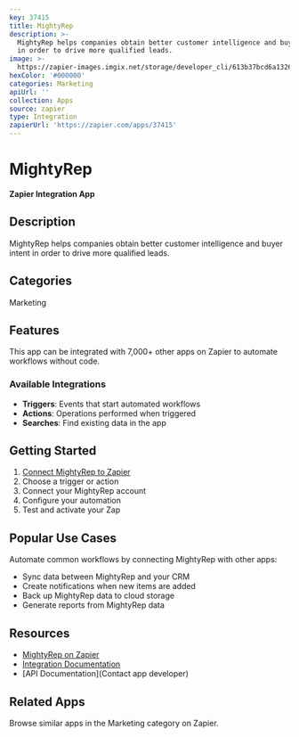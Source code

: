 ```yaml
---
key: 37415
title: MightyRep
description: >-
  MightyRep helps companies obtain better customer intelligence and buyer intent
  in order to drive more qualified leads.
image: >-
  https://zapier-images.imgix.net/storage/developer_cli/613b37bcd6a1326747d727f61a611c33.png?auto=format%2Ccompress&ixlib=python-3.0.0&q=50
hexColor: '#000000'
categories: Marketing
apiUrl: ''
collection: Apps
source: zapier
type: Integration
zapierUrl: 'https://zapier.com/apps/37415'
---
```

# MightyRep

**Zapier Integration App**

## Description

MightyRep helps companies obtain better customer intelligence and buyer intent in order to drive more qualified leads.

## Categories

Marketing

## Features

This app can be integrated with 7,000+ other apps on Zapier to automate workflows without code.

### Available Integrations

- **Triggers**: Events that start automated workflows
- **Actions**: Operations performed when triggered
- **Searches**: Find existing data in the app

## Getting Started

1. [Connect MightyRep to Zapier](https://zapier.com/apps/37415)
2. Choose a trigger or action
3. Connect your MightyRep account
4. Configure your automation
5. Test and activate your Zap

## Popular Use Cases

Automate common workflows by connecting MightyRep with other apps:

- Sync data between MightyRep and your CRM
- Create notifications when new items are added
- Back up MightyRep data to cloud storage
- Generate reports from MightyRep data

## Resources

- [MightyRep on Zapier](https://zapier.com/apps/37415)
- [Integration Documentation](https://zapier.com/apps/37415/integrations)
- [API Documentation](Contact app developer)

## Related Apps

Browse similar apps in the Marketing category on Zapier.
